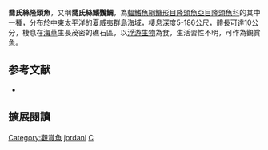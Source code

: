 {{Speciesbox
| name = 喬氏絲隆頭魚
| status = LC
| status_system = IUCN3.1
| image = Cirrhilabrus jordani.jpg
| genus = Cirrhilabrus
| species = jordani
| authority = [[Snyder|Snyder]], 1904
| synonyms = 
}}

'''喬氏絲隆頭魚'''，又稱'''喬氏絲鰭鸚鯛'''，為[[輻鰭魚綱|輻鰭魚綱]][[鱸形目|鱸形目]][[隆頭魚亞目|隆頭魚亞目]][[隆頭魚科|隆頭魚科]]的其中一[[種|種]]，分布於中東[[太平洋|太平洋]]的[[夏威夷群島|夏威夷群島]]海域，棲息深度5-186公尺，體長可達10公分，棲息在[[海草|海草]]生長茂密的礁石區，以[[浮游生物|浮游生物]]為食，生活習性不明，可作為觀賞魚。
==参考文献==
*{{FishBase_species|genus=Cirrhilabrus|species=jordani|year=2013|month=7}}
== 擴展閱讀 ==
{{refbegin}}
{{wikispecies-inline|Cirrhilabrus jordani|喬氏絲隆頭魚}}
{{refend}}
{{Taxonbar|from=Q2683856}}

[[Category:觀賞魚|Category:觀賞魚]]
[[Category:絲隆頭魚屬|jordani]]
[[Category:1904年描述的魚類|C]]


{{鱸形目小作品}}